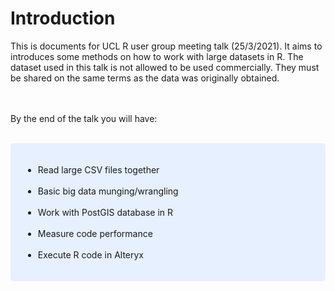 # Introduction

This is documents for UCL R user group meeting talk (25/3/2021). It aims to introduces some methods on how to work with large datasets in R. The dataset used in this talk is not allowed to be used commercially. They must be shared on the same terms as the data was originally obtained.

<br><br> 
By the end of the talk you will have: <br>

<br>
<style>
div.blue { background-color:#e6f0ff; border-radius: 5px; padding: 20px;}
</style>
<div class = "blue">

- Read large CSV files together
<br><br>
- Basic big data munging/wrangling
<br><br>
- Work with PostGIS database in  R
<br><br>
- Measure code performance 
<br><br>
- Execute R code in Alteryx 
</div>